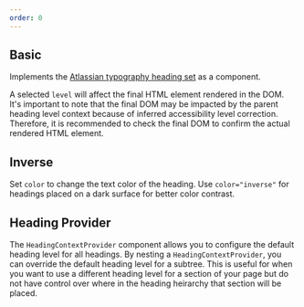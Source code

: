 ```yaml
---
order: 0
---
```



## Basic

Implements the [Atlassian typography heading set](/foundations/typography/) as a component.

A selected `level` will affect the final HTML element rendered in the DOM.
It's important to note that the final DOM may be impacted by the parent heading level context
because of inferred accessibility level correction. Therefore, it is recommended to check the final
DOM to confirm the actual rendered HTML element.

<Example Component={HeadingDefault} packageName="@atlaskit/heading" />

## Inverse

Set `color` to change the text color of the heading. Use `color="inverse"` for headings placed on a dark
surface for better color contrast.

<Example Component={HeadingInverse} packageName="@atlaskit/heading" />

## Heading Provider

The `HeadingContextProvider` component allows you to configure the default heading level for all headings.
By nesting a `HeadingContextProvider`, you can override the default heading level for a subtree. This is useful
for when you want to use a different heading level for a section of your page but do not have control over where
in the heading heirarchy that section will be placed.

<Example Component={HeadingProvider} packageName="@atlaskit/heading" />
